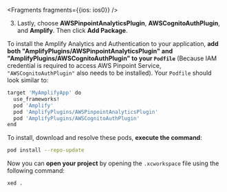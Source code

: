 <BlockSwitcher>

<Block name="Swift Package Manager">


<Fragments fragments={{ios: ios0}} />

3. Lastly, choose **AWSPinpointAnalyticsPlugin**, **AWSCognitoAuthPlugin**, and **Amplify**. Then click **Add Package**.

</Block>

<Block name="CocoaPods">

To install the Amplify Analytics and Authentication to your application, **add both "AmplifyPlugins/AWSPinpointAnalyticsPlugin" and "AmplifyPlugins/AWSCognitoAuthPlugin" to your `Podfile`** (Because IAM credential is required to access AWS Pinpoint Service, `"AWSCognitoAuthPlugin"` also needs to be installed). Your `Podfile` should look similar to:

```bash
target 'MyAmplifyApp' do
  use_frameworks!
  pod 'Amplify'
  pod 'AmplifyPlugins/AWSPinpointAnalyticsPlugin'
  pod 'AmplifyPlugins/AWSCognitoAuthPlugin'
end
```

To install, download and resolve these pods, **execute the command**:

```bash
pod install --repo-update
```

Now you can **open your project** by opening the `.xcworkspace` file using the following command:

```bash
xed .
```

</Block>

</BlockSwitcher>